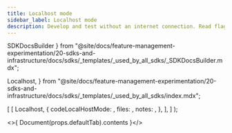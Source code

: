 ```yaml
---
title: Localhost mode
sidebar_label: Localhost mode
description: Develop and test without an internet connection. Read flag and segment definitions from a file.
---
```


  SDKDocsBuilder
} from "@site/docs/feature-management-experimentation/20-sdks-and-infrastructure/docs/sdks/_templates/_used_by_all_sdks/_SDKDocsBuilder.mdx";

  Localhost,
} from "@site/docs/feature-management-experimentation/20-sdks-and-infrastructure/docs/sdks/_templates/_used_by_all_sdks/index.mdx";


  [
    [
      Localhost,
      {
        codeLocalHostMode: <LocalhostMode defaultTab={t} />,
        files: <Files />,
        notes: <Notes />,
      },
    ],
  ]
);

<>{ Document(props.defaultTab).contents }</>
